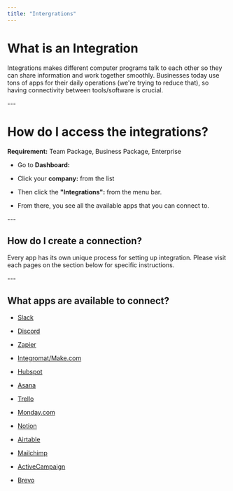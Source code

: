 ```yaml
---
title: "Intergrations"
---
```


# What is an Integration

Integrations makes different computer programs talk to each other so they can share information and work together smoothly. Businesses today use tons of apps for their daily operations (we're trying to reduce that), so having connectivity between tools/software is crucial.

\---

# How do I access the integrations?

**Requirement:** Team Package, Business Package, Enterprise

* Go to **Dashboard:**

* Click your **company:** from the list

* Then click the **"Integrations":** from the menu bar.

* From there, you see all the available apps that you can connect to.

\---

## How do I create a connection?

Every app has its own unique process for setting up integration. Please visit each pages on the section below for specific instructions.

\---

## What apps are available to connect?

* [Slack](/integrations/slack "Slack")

* [Discord](/integrations/discord "Discord")

* [Zapier](/integrations/zapier/ "Zapier")

* [Integromat/Make.com](/integrations/integromat-make-com/ "Integromat/Make.com")

* [Hubspot](/integrations/hubspot/ "Hubspot")

* [Asana](/integrations/asana/ "Asana")

* [Trello](/integrations/trello/ "Trello")

* [Monday.com](/integrations/monday/ "Monday.com")

* [Notion](/integrations/notion/ "Notion")

* [Airtable](/integrations/airtable/ "Airtable")

* [Mailchimp](/integrations/mailchimp/ "Mailchimp")

* [ActiveCampaign](/integrations/activecampaign/ "ActiveCampaign")

* [Brevo](/integrations/brevo/ "Brevo")